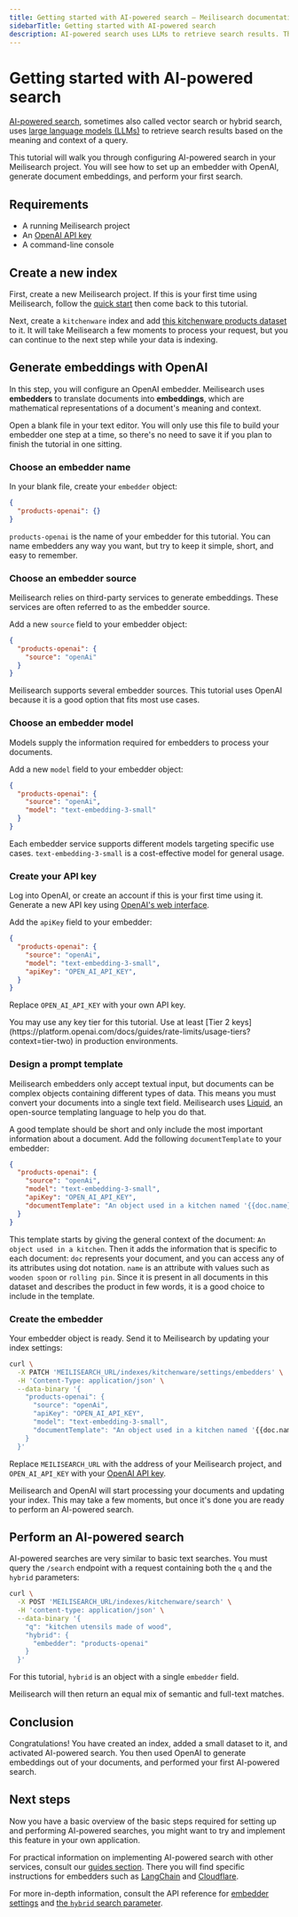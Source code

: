 ```yaml
---
title: Getting started with AI-powered search — Meilisearch documentation
sidebarTitle: Getting started with AI-powered search
description: AI-powered search uses LLMs to retrieve search results. This tutorial shows you how to configure an OpenAI embedder and perform your first search.
---
```


# Getting started with AI-powered search

[AI-powered search](https://meilisearch.com/solutions/vector-search), sometimes also called vector search or hybrid search, uses [large language models (LLMs)](https://en.wikipedia.org/wiki/Large_language_model) to retrieve search results based on the meaning and context of a query.

This tutorial will walk you through configuring AI-powered search in your Meilisearch project. You will see how to set up an embedder with OpenAI, generate document embeddings, and perform your first search.

## Requirements

- A running Meilisearch project
- An [OpenAI API key](https://platform.openai.com/api-keys)
- A command-line console

## Create a new index

First, create a new Meilisearch project. If this is your first time using Meilisearch, follow the [quick start](/learn/getting_started/cloud_quick_start) then come back to this tutorial.

Next, create a `kitchenware` index and add [this kitchenware products dataset](/assets/datasets/kitchenware.json) to it. It will take Meilisearch a few moments to process your request, but you can continue to the next step while your data is indexing.

## Generate embeddings with OpenAI

In this step, you will configure an OpenAI embedder. Meilisearch uses **embedders** to translate documents into **embeddings**, which are mathematical representations of a document's meaning and context.

Open a blank file in your text editor. You will only use this file to build your embedder one step at a time, so there's no need to save it if you plan to finish the tutorial in one sitting.

### Choose an embedder name

In your blank file, create your `embedder` object:

```json
{
  "products-openai": {}
}
```

`products-openai` is the name of your embedder for this tutorial. You can name embedders any way you want, but try to keep it simple, short, and easy to remember.

### Choose an embedder source

Meilisearch relies on third-party services to generate embeddings. These services are often referred to as the embedder source.

Add a new `source` field to your embedder object:

```json
{
  "products-openai": {
    "source": "openAi"
  }
}
```

Meilisearch supports several embedder sources. This tutorial uses OpenAI because it is a good option that fits most use cases.

### Choose an embedder model

Models supply the information required for embedders to process your documents.

Add a new `model` field to your embedder object:

```json
{
  "products-openai": {
    "source": "openAi",
    "model": "text-embedding-3-small"
  }
}
```

Each embedder service supports different models targeting specific use cases. `text-embedding-3-small` is a cost-effective model for general usage.

### Create your API key

Log into OpenAI, or create an account if this is your first time using it. Generate a new API key using [OpenAI's web interface](https://platform.openai.com/api-keys).

Add the `apiKey` field to your embedder:

```json
{
  "products-openai": {
    "source": "openAi",
    "model": "text-embedding-3-small",
    "apiKey": "OPEN_AI_API_KEY",
  }
}
```

Replace `OPEN_AI_API_KEY` with your own API key.

<Tip>
You may use any key tier for this tutorial. Use at least [Tier 2 keys](https://platform.openai.com/docs/guides/rate-limits/usage-tiers?context=tier-two) in production environments.
</Tip>

### Design a prompt template

Meilisearch embedders only accept textual input, but documents can be complex objects containing different types of data. This means you must convert your documents into a single text field. Meilisearch uses [Liquid](https://shopify.github.io/liquid/basics/introduction/), an open-source templating language to help you do that.

A good template should be short and only include the most important information about a document. Add the following `documentTemplate` to your embedder:

```json
{
  "products-openai": {
    "source": "openAi",
    "model": "text-embedding-3-small",
    "apiKey": "OPEN_AI_API_KEY",
    "documentTemplate": "An object used in a kitchen named '{{doc.name}}'"
  }
}
```

This template starts by giving the general context of the document: `An object used in a kitchen`. Then it adds the information that is specific to each document: `doc` represents your document, and you can access any of its attributes using dot notation. `name` is an attribute with values such as `wooden spoon` or `rolling pin`. Since it is present in all documents in this dataset and describes the product in few words, it is a good choice to include in the template.

### Create the embedder

Your embedder object is ready. Send it to Meilisearch by updating your index settings:

```sh
curl \
  -X PATCH 'MEILISEARCH_URL/indexes/kitchenware/settings/embedders' \
  -H 'Content-Type: application/json' \
  --data-binary '{
    "products-openai": {
      "source": "openAi",
      "apiKey": "OPEN_AI_API_KEY",
      "model": "text-embedding-3-small",
      "documentTemplate": "An object used in a kitchen named '{{doc.name}}'"
    }
  }'
```

Replace `MEILISEARCH_URL` with the address of your Meilisearch project, and `OPEN_AI_API_KEY` with your [OpenAI API key](https://platform.openai.com/api-keys).

Meilisearch and OpenAI will start processing your documents and updating your index. This may take a few moments, but once it's done you are ready to perform an AI-powered search.

## Perform an AI-powered search

AI-powered searches are very similar to basic text searches. You must query the `/search` endpoint with a request containing both the `q` and the `hybrid` parameters:

```sh
curl \
  -X POST 'MEILISEARCH_URL/indexes/kitchenware/search' \
  -H 'content-type: application/json' \
  --data-binary '{
    "q": "kitchen utensils made of wood",
    "hybrid": {
      "embedder": "products-openai"
    }
  }'
```

For this tutorial, `hybrid` is an object with a single `embedder` field.

Meilisearch will then return an equal mix of semantic and full-text matches.

## Conclusion

Congratulations! You have created an index, added a small dataset to it, and activated AI-powered search. You then used OpenAI to generate embeddings out of your documents, and performed your first AI-powered search.

## Next steps

Now you have a basic overview of the basic steps required for setting up and performing AI-powered searches, you might want to try and implement this feature in your own application.

For practical information on implementing AI-powered search with other services, consult our [guides section](/guides/ai/openai). There you will find specific instructions for embedders such as [LangChain](/guides/ai/langchain) and [Cloudflare](/guides/ai/cloudflare).

For more in-depth information, consult the API reference for [embedder settings](/reference/api/settings#embedders) and [the `hybrid` search parameter](/reference/api/search#hybrid-search).
